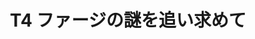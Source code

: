 ﻿---
title: "T4 ファージの謎を追い求めて"
category: "生命理工学院"
vol: "70"
interviewee: "有坂 文雄"
url: ""
tags: []
pdf: "70-3-arisaka.pdf"
career: ""
preface: "大腸菌に感染する T4 ファージというウイルス がある。T4 ファージの構造は複雑で、解析も完 了しておらず、感染機構や形成機構においても解 明されていない謎が未だ数多く残っている。有坂 研究室では、さまざまな手法を用いてこれらの謎 を解明しようとしている。 本稿の執筆にあたり有坂先生から、現在行って いる T4 ファージの構造解析、感染機構や形成機 構の解明の手法、加えて先生たちの代表的な研究 手法である超遠心分析と、超遠心分析機を用いた 研究について、お話を伺った。"
---
